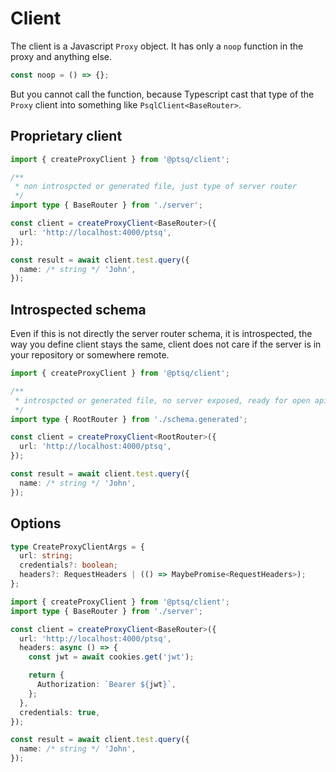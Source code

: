 # Client

The client is a Javascript `Proxy` object.
It has only a `noop` function in the proxy and anything else.

```ts
const noop = () => {};
```

But you cannot call the function, because Typescript cast that type of the `Proxy` client into something like `PsqlClient<BaseRouter>`.

## Proprietary client

```ts title="client.ts"
import { createProxyClient } from '@ptsq/client';

/**
 * non introspcted or generated file, just type of server router
 */
import type { BaseRouter } from './server';

const client = createProxyClient<BaseRouter>({
  url: 'http://localhost:4000/ptsq',
});

const result = await client.test.query({
  name: /* string */ 'John',
});
```

## Introspected schema

Even if this is not directly the server router schema, it is introspected, the way you define client stays the same, client does not care if the server is in your repository or somewhere remote.

```ts title="client.ts"
import { createProxyClient } from '@ptsq/client';

/**
 * introspcted or generated file, no server exposed, ready for open api
 */
import type { RootRouter } from './schema.generated';

const client = createProxyClient<RootRouter>({
  url: 'http://localhost:4000/ptsq',
});

const result = await client.test.query({
  name: /* string */ 'John',
});
```

## Options

```ts
type CreateProxyClientArgs = {
  url: string;
  credentials?: boolean;
  headers?: RequestHeaders | (() => MaybePromise<RequestHeaders>);
};
```

```ts title="client.ts"
import { createProxyClient } from '@ptsq/client';
import type { BaseRouter } from './server';

const client = createProxyClient<BaseRouter>({
  url: 'http://localhost:4000/ptsq',
  headers: async () => {
    const jwt = await cookies.get('jwt');

    return {
      Authorization: `Bearer ${jwt}`,
    };
  },
  credentials: true,
});

const result = await client.test.query({
  name: /* string */ 'John',
});
```
